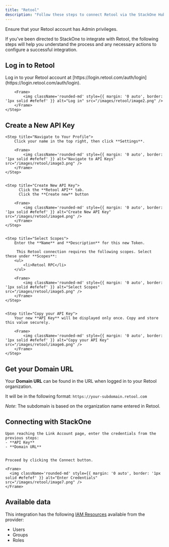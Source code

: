 ```yaml
---
title: "Retool"
description: "Follow these steps to connect Retool via the StackOne Hub successfully."
---
```



<Warning>
  Ensure that your Retool account has Admin privileges.
</Warning>

If you've been directed to StackOne to integrate with Retool, the following steps will help you understand the process and any necessary actions to configure a successful integration.

## Log in to Retool


  <Step title="Log in">
        Log in to your Retool account at [https://login.retool.com/auth/login](https://login.retool.com/auth/login).

        <Frame>
            <img className='rounded-md' style={{ margin: '0 auto', border: '1px solid #efefef' }} alt="Log in" src="/images/retool/image2.png" />
        </Frame>
    </Step>



## Create a New API Key

<Steps>
    
    <Step title="Navigate to Your Profile">
        Click your name in the top right, then click **Settings**.

        <Frame>
            <img className='rounded-md' style={{ margin: '0 auto', border: '1px solid #efefef' }} alt="Navigate to API Keys" src="/images/retool/image3.png" />
        </Frame>
    </Step>

    
    <Step title="Create New API Key">
          Click the **Retool API** tab.
          Click the **Create new** button

        <Frame>
            <img className='rounded-md' style={{ margin: '0 auto', border: '1px solid #efefef' }} alt="Create New API Key" src="/images/retool/image4.png" />
        </Frame>
    </Step>

    
    <Step title="Select Scopes">
        Enter the **Name** and **Description** for this new Token.

         This Retool connection requires the following scopes. Select these under **Scopes**:
        <ul>
            <li>Retool RPC</li>
        </ul>

        <Frame>
            <img className='rounded-md' style={{ margin: '0 auto', border: '1px solid #efefef' }} alt="Select Scopes" src="/images/retool/image5.png" />
        </Frame>
    </Step>

    
    <Step title="Copy your API Key">
        Your new **API Key** will be displayed only once. Copy and store this value securely.

        <Frame>
            <img className='rounded-md' style={{ margin: '0 auto', border: '1px solid #efefef' }} alt="Copy your API Key" src="/images/retool/image6.png" />
        </Frame>
    </Step>

</Steps>

## Get your Domain URL

Your **Domain URL** can be found in the URL when logged in to your Retool organization.

It will be in the following format: `https://your-subdomain.retool.com`

*Note*: The subdomain is based on the organization name entered in Retool.


## Connecting with StackOne


    Upon reaching the Link Account page, enter the credentials from the previous steps:
    - **API Key**
    - **Domain URL**


    Proceed by clicking the Connect button.

    <Frame>
      <img className='rounded-md' style={{ margin: '0 auto', border: '1px solid #efefef' }} alt="Enter Credentials" src="/images/retool/image7.png" />
    </Frame>


<IntegrationFooter />

## Available data

This integration has the following [IAM Resources](https://docs.stackone.com/reference/getting-started-with-your-api) available from the provider:
<ul>
  <li>Users</li>
  <li>Groups</li>
  <li>Roles</li>
</ul>